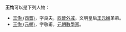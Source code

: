 '''王恂'''可以是下列人物：

* [[王恂_(西晋)|王恂 (西晋)]]，字良夫，[[西晉|西晉]][[外戚|外戚]]，文明皇后[[王元姬|王元姬]]弟弟。
* [[王恂_(元朝)|王恂 (元朝)]]，字敬甫，[[元朝|元朝]][[數學家|數學家]]。

{{disambig|cat=二字王姓人名消歧义}}
